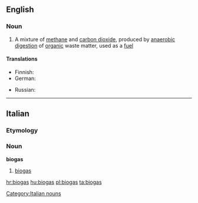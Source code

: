 {{also|Biogas}}
==English==

===Noun===
{{wikipedia}}
{{en-noun|es|pl2=biogasses|-}}

# A mixture of [[methane]] and [[carbon dioxide]], produced by [[anaerobic]] [[digestion]] of [[organic]] waste matter, used as a [[fuel]]

====Translations====
{{trans-top|gas produced by organic waste matter, used as a fuel}}
* Finnish: {{t|fi|biokaasu}}
* German: {{t+|de|Biogas|n}}
{{trans-mid}}
* Russian: {{t|ru|биогаз|m|sc=Cyrl|tr=biogáz}}
{{trans-bottom}}

----

==Italian==

===Etymology===
{{etyl|en|it}} {{prefix|bio|gas|lang=it}}

===Noun===
'''biogas'''

# [[#English|biogas]]

[[Category:Italian nouns]]

[[hr:biogas]]
[[hu:biogas]]
[[pl:biogas]]
[[ta:biogas]]
